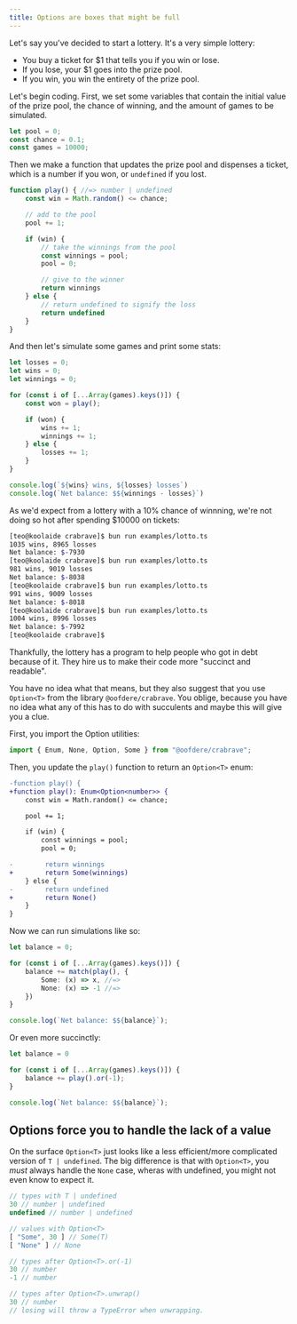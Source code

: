 ```yaml
---
title: Options are boxes that might be full
---
```


Let's say you've decided to start a lottery. It's a very simple lottery:

 - You buy a ticket for $1 that tells you if you win or lose.
 - If you lose, your $1 goes into the prize pool.
 - If you win, you win the entirety of the prize pool.

Let's begin coding. First, we set some variables that contain the initial value of the prize pool, the chance of winning, and the amount of games to be simulated.

```ts
let pool = 0;
const chance = 0.1;
const games = 10000;
```

Then we make a function that updates the prize pool and dispenses a ticket, which is a number if you won, or `undefined` if you lost.

```ts
function play() { //=> number | undefined
    const win = Math.random() <= chance;

    // add to the pool
    pool += 1;

    if (win) {
        // take the winnings from the pool
        const winnings = pool;
        pool = 0;

        // give to the winner
        return winnings
    } else {
        // return undefined to signify the loss
        return undefined
    }
}
```

And then let's simulate some games and print some stats:

```ts
let losses = 0;
let wins = 0;
let winnings = 0;

for (const i of [...Array(games).keys()]) {
    const won = play();

    if (won) {
        wins += 1;
        winnings += 1;
    } else {
        losses += 1;
    }
}

console.log(`${wins} wins, ${losses} losses`)
console.log(`Net balance: $${winnings - losses}`)
```

As we'd expect from a lottery with a 10% chance of winnning, we're not doing so hot after spending $10000 on tickets:

```bash
[teo@koolaide crabrave]$ bun run examples/lotto.ts 
1035 wins, 8965 losses
Net balance: $-7930
[teo@koolaide crabrave]$ bun run examples/lotto.ts 
981 wins, 9019 losses
Net balance: $-8038
[teo@koolaide crabrave]$ bun run examples/lotto.ts 
991 wins, 9009 losses
Net balance: $-8018
[teo@koolaide crabrave]$ bun run examples/lotto.ts 
1004 wins, 8996 losses
Net balance: $-7992
[teo@koolaide crabrave]$ 
```

Thankfully, the lottery has a program to help people who got  in debt because of it. They hire us to make their code more "succinct and readable".

You have no idea what that means, but they also suggest that you use `Option<T>` from the library `@oofdere/crabrave`. You oblige, because you have no idea what any of this has to do with succulents and maybe this will give you a clue.

First, you import the Option utilities:

```ts
import { Enum, None, Option, Some } from "@oofdere/crabrave";
```

Then, you update the `play()` function to return an `Option<T>` enum:

```diff lang="ts"
-function play() {
+function play(): Enum<Option<number>> {
    const win = Math.random() <= chance;

    pool += 1;

    if (win) {
        const winnings = pool;
        pool = 0;

-        return winnings
+        return Some(winnings)
    } else {
-        return undefined
+        return None()
    }
}

```

Now we can run simulations like so:

```ts
let balance = 0;

for (const i of [...Array(games).keys()]) {
    balance += match(play(), {
        Some: (x) => x, //=>
        None: (x) => -1 //=>
    })
}

console.log(`Net balance: $${balance}`);
```

Or even more succinctly:

```ts
let balance = 0

for (const i of [...Array(games).keys()]) {
    balance += play().or(-1);
}

console.log(`Net balance: $${balance}`);
```

## Options force you to handle the lack of a value

On the surface `Option<T>` just looks like a less efficient/more complicated version of `T | undefined`. The big difference is that with `Option<T>`, you *must* always handle the `None` case, wheras with undefined, you might not even know to expect it.

```ts
// types with T | undefined
30 // number | undefined
undefined // number | undefined

// values with Option<T>
[ "Some", 30 ] // Some(T)
[ "None" ] // None

// types after Option<T>.or(-1)
30 // number
-1 // number

// types after Option<T>.unwrap()
30 // number
// losing will throw a TypeError when unwrapping.
```

